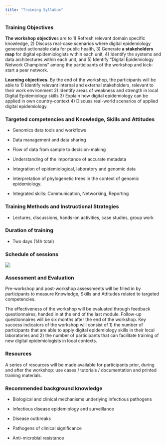 ```yaml
---
title: "Training Syllabus"
---
```


### Training Objectives

**The workshop objective**s are to 1) Refresh relevant domain specific knowledge, 2) Discuss real-case scenarios where digital epidemiology generated actionable data for public health, 3) Generate **a stakeholders map** for digital epidemiologists within each unit, 4) Identify the systems and data architectures within each unit, and 5) Identify "Digital Epidemiology Network Champions" among the participants of the workshop and kick-start a peer network.

**Learning objectives.** By the end of the workshop, the participants will be able to 1) Identify relevant internal and external stakeholders, relevant to their work environment 2) Identify areas of weakness and strength in local Digital Epidemiology skills 3) Explain how digital epidemiology can be applied in own country-context 4) Discuss real-world scenarios of applied digital epidemiology.\

### Targeted competencies and Knowledge, Skills and Attitudes

-   Genomics data tools and workflows

-   Data management and data sharing

-   Flow of data from sample to decision-making

-   Understanding of the importance of accurate metadata

-   Integration of epidemiological, laboratory and genomic data

-   Interpretation of phylogenetic trees in the context of genomic epidemiology.

-   Integrated skills: Communication, Networking, Reporting

### Training Methods and Instructional Strategies

-   Lectures, discussions, hands-on activities, case studies, group work

### Duration of training 

-   Two days (14h total)

### Schedule of sessions 

![](img/workflow1.jpg)

### Assessment and Evaluation

Pre-workshop and post-workshop assessments will be filled in by participants to measure Knowledge, Skills and Attitudes related to targeted competencies. 

The effectiveness of the workshop will be evaluated through feedback questionnaires, handed in at the end of the last module. Follow-up questionnaires will be six months after the end of the workshop. Key success indicators of the workshop will consist of 1) the number of participants that are able to apply digital epidemiology skills in their local laboratories and 2) the number of participants that can facilitate training of new digital epidemiologists in local contexts.

### Resources

A series of resources will be made available for participants prior, during and after the workshop: use cases / tutorials / documentation and printed training materials.

### Recommended background knowledge

-   Biological and clinical mechanisms underlying infectious pathogens

-   Infectious disease epidemiology and surveillance

-   Disease outbreaks

-   Pathogens of clinical significance

-   Anti-microbial resistance
